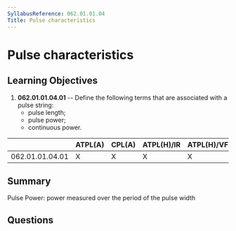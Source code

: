 ```yaml
---
SyllabusReference: 062.01.01.04
Title: Pulse characteristics
---
```


# Pulse characteristics

## Learning Objectives

1.  **062.01.01.04.01** -- Define the following terms that are associated with a
    pulse string:
    *   pulse length;
    *   pulse power;
    *   continuous power.

|                 | ATPL(A) | CPL(A) | ATPL(H)/IR | ATPL(H)/VFR | CPL(H) | IR | CBIR(A) |
| --------------- | ------- | ------ | ---------- | ----------- | ------ | -- | ------- |
| 062.01.01.04.01 | X       | X      | X          | X           | X      | X  |         |

## Summary

Pulse Power: power measured over the period of the pulse width

## Questions
